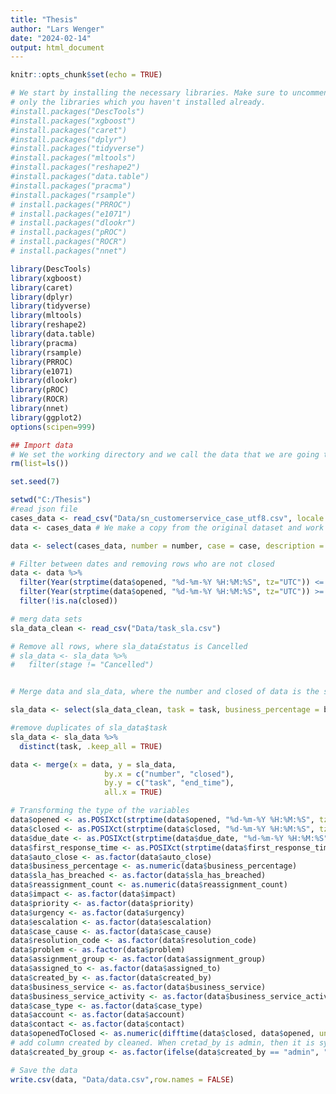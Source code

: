 ```yaml
---
title: "Thesis"
author: "Lars Wenger"
date: "2024-02-14"
output: html_document
---
```


```r
knitr::opts_chunk$set(echo = TRUE)
```
```r
# We start by installing the necessary libraries. Make sure to uncomment and run
# only the libraries which you haven't installed already. 
#install.packages("DescTools")
#install.packages("xgboost")
#install.packages("caret")
#install.packages("dplyr")
#install.packages("tidyverse")
#install.packages("mltools")
#install.packages("reshape2")
#install.packages("data.table")
#install.packages("pracma")
#install.packages("rsample")
# install.packages("PRROC")
# install.packages("e1071")
# install.packages("dlookr")
# install.packages("pROC")
# install.packages("ROCR")
# install.packages("nnet")
```
```r
library(DescTools)
library(xgboost)
library(caret)
library(dplyr)
library(tidyverse)
library(mltools)
library(reshape2)
library(data.table)
library(pracma)
library(rsample)
library(PRROC)
library(e1071)
library(dlookr)
library(pROC)
library(ROCR)
library(nnet)
library(ggplot2)
options(scipen=999)
```


```r
## Import data
# We set the working directory and we call the data that we are going to use. Please import the csv file.
rm(list=ls())

set.seed(7)

setwd("C:/Thesis")
#read json file
cases_data <- read_csv("Data/sn_customerservice_case_utf8.csv", locale = locale(encoding = "UTF-8"))
data <- cases_data # We make a copy from the original dataset and work on the copy

```
```r
data <- select(cases_data, number = number, case = case, description = description, case_type = u_case_type, due_date = due_date, first_response_time = first_response_time, closed = closed_at, opened = opened_at, account = account, contact = contact, created_by = sys_created_by, business_service = business_service, business_service_activity = u_business_service_activity, assigned_to = assigned_to, assignment_group = assignment_group, auto_close = auto_close, time_worked = time_worked, reassignment_count = reassignment_count, impact = impact, priority = priority, urgency = urgency, escalation = escalation, comments = comments, case_cause = u_case_cause, cause = cause, close_notes = close_notes, resolution_code = resolution_code, problem = problem)

```

```r
# Filter between dates and removing rows who are not closed
data <- data %>% 
  filter(Year(strptime(data$opened, "%d-%m-%Y %H:%M:%S", tz="UTC")) <= Year("2024-02-01")) %>%
  filter(Year(strptime(data$opened, "%d-%m-%Y %H:%M:%S", tz="UTC")) >= Year("2020-01-01")) %>%
  filter(!is.na(closed))
```
```r
# merg data sets
sla_data_clean <- read_csv("Data/task_sla.csv")

# Remove all rows, where sla_data£status is Cancelled
# sla_data <- sla_data %>% 
#   filter(stage != "Cancelled")


# Merge data and sla_data, where the number and closed of data is the same as task and stop time of sla_data

sla_data <- select(sla_data_clean, task = task, business_percentage = business_percentage, sla_has_breached = has_breached, duration = duration, end_time = end_time)

#remove duplicates of sla_data$task
sla_data <- sla_data %>% 
  distinct(task, .keep_all = TRUE)

data <- merge(x = data, y = sla_data, 
                     by.x = c("number", "closed"), 
                     by.y = c("task", "end_time"), 
                     all.x = TRUE)

```
```r
# Transforming the type of the variables
data$opened <- as.POSIXct(strptime(data$opened, "%d-%m-%Y %H:%M:%S", tz="UTC"))
data$closed <- as.POSIXct(strptime(data$closed, "%d-%m-%Y %H:%M:%S", tz="UTC"))
data$due_date <- as.POSIXct(strptime(data$due_date, "%d-%m-%Y %H:%M:%S", tz="UTC"))
data$first_response_time <- as.POSIXct(strptime(data$first_response_time, "%d-%m-%Y %H:%M:%S", tz="UTC"))
data$auto_close <- as.factor(data$auto_close)
data$business_percentage <- as.numeric(data$business_percentage)
data$sla_has_breached <- as.factor(data$sla_has_breached)
data$reassignment_count <- as.numeric(data$reassignment_count)
data$impact <- as.factor(data$impact)
data$priority <- as.factor(data$priority)
data$urgency <- as.factor(data$urgency)
data$escalation <- as.factor(data$escalation)
data$case_cause <- as.factor(data$case_cause)
data$resolution_code <- as.factor(data$resolution_code)
data$problem <- as.factor(data$problem)
data$assignment_group <- as.factor(data$assignment_group)
data$assigned_to <- as.factor(data$assigned_to)
data$created_by <- as.factor(data$created_by)
data$business_service <- as.factor(data$business_service)
data$business_service_activity <- as.factor(data$business_service_activity)
data$case_type <- as.factor(data$case_type)
data$account <- as.factor(data$account)
data$contact <- as.factor(data$contact)
data$openedToClosed <- as.numeric(difftime(data$closed, data$opened, units = "hours"))
# add column created by cleaned. When cretad_by is admin, then it is system, when created_by ends witch @unico.ch then it is unico, otherwise it is user
data$created_by_group <- as.factor(ifelse(data$created_by == "admin", "System", ifelse(grepl("@unico.ch", data$created_by), "Unico", "User")))
```

```r
# Save the data
write.csv(data, "Data/data.csv",row.names = FALSE)
```
